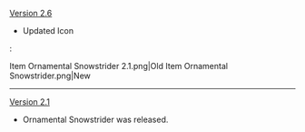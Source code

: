 {{Change History/Header}}
[[Version 2.6]]
* Updated Icon
:<gallery>
Item Ornamental Snowstrider 2.1.png|Old
Item Ornamental Snowstrider.png|New
</gallery>
----
[[Version 2.1]]
* Ornamental Snowstrider was released.